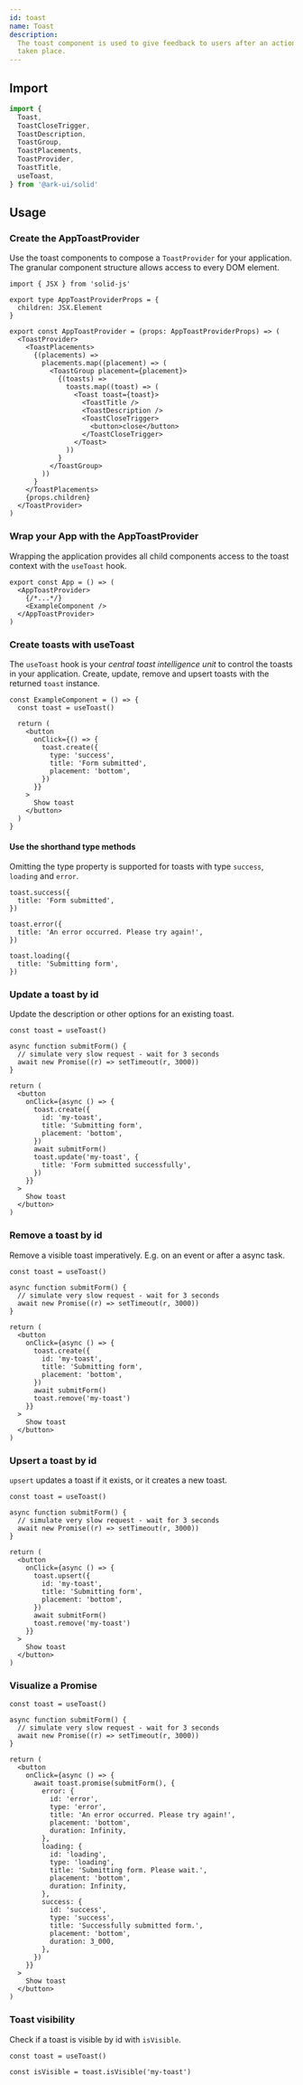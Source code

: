```yaml
---
id: toast
name: Toast
description:
  The toast component is used to give feedback to users after an action has
  taken place.
---
```


## Import

```ts
import {
  Toast,
  ToastCloseTrigger,
  ToastDescription,
  ToastGroup,
  ToastPlacements,
  ToastProvider,
  ToastTitle,
  useToast,
} from '@ark-ui/solid'
```

## Usage

### Create the AppToastProvider

Use the toast components to compose a `ToastProvider` for your application. The
granular component structure allows access to every DOM element.

```tsx
import { JSX } from 'solid-js'

export type AppToastProviderProps = {
  children: JSX.Element
}

export const AppToastProvider = (props: AppToastProviderProps) => (
  <ToastProvider>
    <ToastPlacements>
      {(placements) =>
        placements.map((placement) => (
          <ToastGroup placement={placement}>
            {(toasts) =>
              toasts.map((toast) => (
                <Toast toast={toast}>
                  <ToastTitle />
                  <ToastDescription />
                  <ToastCloseTrigger>
                    <button>close</button>
                  </ToastCloseTrigger>
                </Toast>
              ))
            }
          </ToastGroup>
        ))
      }
    </ToastPlacements>
    {props.children}
  </ToastProvider>
)
```

### Wrap your App with the AppToastProvider

Wrapping the application provides all child components access to the toast
context with the `useToast` hook.

```tsx
export const App = () => (
  <AppToastProvider>
    {/*...*/}
    <ExampleComponent />
  </AppToastProvider>
)
```

### Create toasts with useToast

The `useToast` hook is your _central toast intelligence unit_ to control the
toasts in your application. Create, update, remove and upsert toasts with the
returned `toast` instance.

```tsx
const ExampleComponent = () => {
  const toast = useToast()

  return (
    <button
      onClick={() => {
        toast.create({
          type: 'success',
          title: 'Form submitted',
          placement: 'bottom',
        })
      }}
    >
      Show toast
    </button>
  )
}
```

#### Use the shorthand type methods

Omitting the type property is supported for toasts with type `success`,
`loading` and `error`.

```tsx
toast.success({
  title: 'Form submitted',
})
```

```tsx
toast.error({
  title: 'An error occurred. Please try again!',
})
```

```tsx
toast.loading({
  title: 'Submitting form',
})
```

### Update a toast by id

Update the description or other options for an existing toast.

```tsx
const toast = useToast()

async function submitForm() {
  // simulate very slow request - wait for 3 seconds
  await new Promise((r) => setTimeout(r, 3000))
}

return (
  <button
    onClick={async () => {
      toast.create({
        id: 'my-toast',
        title: 'Submitting form',
        placement: 'bottom',
      })
      await submitForm()
      toast.update('my-toast', {
        title: 'Form submitted successfully',
      })
    }}
  >
    Show toast
  </button>
)
```

### Remove a toast by id

Remove a visible toast imperatively. E.g. on an event or after a async task.

```tsx
const toast = useToast()

async function submitForm() {
  // simulate very slow request - wait for 3 seconds
  await new Promise((r) => setTimeout(r, 3000))
}

return (
  <button
    onClick={async () => {
      toast.create({
        id: 'my-toast',
        title: 'Submitting form',
        placement: 'bottom',
      })
      await submitForm()
      toast.remove('my-toast')
    }}
  >
    Show toast
  </button>
)
```

### Upsert a toast by id

`upsert` updates a toast if it exists, or it creates a new toast.

```tsx
const toast = useToast()

async function submitForm() {
  // simulate very slow request - wait for 3 seconds
  await new Promise((r) => setTimeout(r, 3000))
}

return (
  <button
    onClick={async () => {
      toast.upsert({
        id: 'my-toast',
        title: 'Submitting form',
        placement: 'bottom',
      })
      await submitForm()
      toast.remove('my-toast')
    }}
  >
    Show toast
  </button>
)
```

### Visualize a Promise

```tsx
const toast = useToast()

async function submitForm() {
  // simulate very slow request - wait for 3 seconds
  await new Promise((r) => setTimeout(r, 3000))
}

return (
  <button
    onClick={async () => {
      await toast.promise(submitForm(), {
        error: {
          id: 'error',
          type: 'error',
          title: 'An error occurred. Please try again!',
          placement: 'bottom',
          duration: Infinity,
        },
        loading: {
          id: 'loading',
          type: 'loading',
          title: 'Submitting form. Please wait.',
          placement: 'bottom',
          duration: Infinity,
        },
        success: {
          id: 'success',
          type: 'success',
          title: 'Successfully submitted form.',
          placement: 'bottom',
          duration: 3_000,
        },
      })
    }}
  >
    Show toast
  </button>
)
```

### Toast visibility

Check if a toast is visible by id with `isVisible`.

```tsx
const toast = useToast()

const isVisible = toast.isVisible('my-toast')
```
